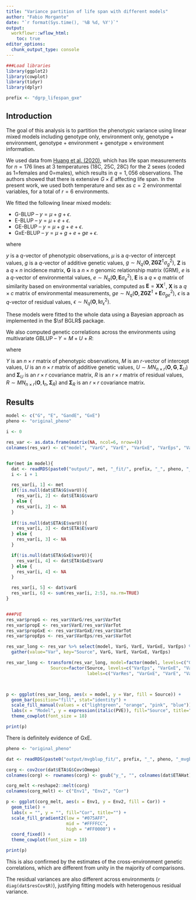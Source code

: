```yaml
---
title: "Variance partition of life span with different models"
author: "Fabio Morgante"
date: "`r format(Sys.time(), '%B %d, %Y')`"
output: 
  workflowr::wflow_html:
    toc: true
editor_options:
  chunk_output_type: console
---
```


```r
###Load libraries
library(ggplot2)
library(cowplot)
library(tidyr)
library(dplyr)

prefix <- "dgrp_lifespan_gxe"
```

## Introduction

The goal of this analysis is to partition the phenotypic variance using linear mixed models including genotype only, environment only,
genotype + environment, genotype + environment + genotype $\times$ environment information.

We used data from [Huang et al. (2020)](https://journals.plos.org/plosbiology/article?id=10.1371/journal.pbio.3000645), which
has life span measurements for $n=176$ lines at 3 temperatures (18C, 25C, 28C) for the 2 sexes (coded as 1=females and 0=males), 
which results in $q=1,056$ observations. 
The authors showed that there is extensive $G \times E$ affecting life span. In the present work, we used both temperature 
and sex as $c=2$ environmental variables, for a total of $r=6$ environments.

We fitted the following linear mixed models:

* G-BLUP -- $y = \mu + g + \epsilon$.
* E-BLUP -- $y = \mu + e + \epsilon$.
* GE-BLUP -- $y = \mu + g + e + \epsilon$.
* GxE-BLUP -- $y = \mu + g + e + ge + \epsilon$.

where

$y$ is a $q$-vector of phenotypic observations, 
$\mu$ is a $q$-vector of intercept values, 
$g$ is a $q$-vector of additive genetic values, $g \sim N_q(\mathbf O, \mathbf{ZGZ^\intercal} \sigma^2_g)$, 
$\mathbf Z$ is a $q \times n$ incidence matrix, 
$\mathbf G$ is a $n \times n$ genomic relationship matrix (GRM), 
$e$ is a $q$-vector of environmental values, $e \sim N_q(\mathbf O, \mathbf{E} \sigma^2_e)$, 
$\mathbf E$ is a $q \times q$  matrix of similarity based on environmental variables, computed as 
$\mathbf E = \mathbf{XX}^\intercal$, 
$\mathbf X$ is a $q \times c$ matrix of environmental measurements,
$ge \sim N_q(\mathbf O, \mathbf{ZGZ^\intercal \circ E} \sigma^2_{ge})$,
$\epsilon$ is a $q$-vector of residual values, $\epsilon \sim N_q(\mathbf O, \mathbf{I} \sigma^2_\epsilon)$.

These models were fitted to the whole data using a Bayesian approach as implemented in the $\sf BGLR$ package.

We also computed genetic correlations across the environments using multivariate GBLUP -- $Y = M + U + R$:

where

$Y$ is an $n \times r$ matrix of phenotypic observations, 
$M$ is an $r$-vector of intercept values, 
$U$ is an $n \times r$ matrix of additive genetic values, $U \sim MN_{n \times r} (\mathbf O, \mathbf G, \mathbf \Sigma_U)$ and $\mathbf \Sigma_U$ is an $r \times r$ covariance matrix,
$R$ is an $r \times r$ matrix of residual values, $R \sim MN_{n \times r} (\mathbf O, \mathbf I_n, \mathbf \Sigma_R)$ and $\mathbf  \Sigma_R$ is an $r \times r$ covariance matrix.


## Results

```r
model <- c("G", "E", "GandE", "GxE")
pheno <- "original_pheno"

i <- 0

res_var <- as.data.frame(matrix(NA, ncol=6, nrow=4))
colnames(res_var) <- c("model", "VarG", "VarE", "VarGxE", "VarEps", "VarTot")


for(met in model){
  dat <- readRDS(paste0("output/", met, "_fit/", prefix, "_", pheno, "_", met, "_fit_whole_data.rds"))
  i <- i + 1

  res_var[i, 1] <- met
  if(!is.null(dat$ETA$G$varU)){
    res_var[i, 2] <- dat$ETA$G$varU
  } else {
    res_var[i, 2] <- NA
  }
      
  if(!is.null(dat$ETA$E$varU)){
    res_var[i, 3] <- dat$ETA$E$varU
  } else {
    res_var[i, 3] <- NA
  }

  if(!is.null(dat$ETA$GxE$varU)){
    res_var[i, 4] <- dat$ETA$GxE$varU
  } else {
    res_var[i, 4] <- NA
  }

  res_var[i, 5] <- dat$varE
  res_var[i, 6] <- sum(res_var[i, 2:5], na.rm=TRUE)
}


###PVE
res_var$propG <- res_var$VarG/res_var$VarTot
res_var$propE <- res_var$VarE/res_var$VarTot
res_var$propGxE <- res_var$VarGxE/res_var$VarTot
res_var$propEps <- res_var$VarEps/res_var$VarTot

res_var_long <- res_var %>% select(model, VarG, VarE, VarGxE, VarEps) %>% 
  gather(value="Var", key="Source", VarG, VarE, VarGxE, VarEps)

res_var_long <- transform(res_var_long, model=factor(model, levels=c("G", "E", "GandE", "GxE")),
                 Source=factor(Source, levels=c("VarEps", "VarGxE", "VarE", "VarG"), 
                               labels=c("VarRes", "VarGxE", "VarE", "VarG")))



p <- ggplot(res_var_long, aes(x = model, y = Var, fill = Source)) +
  geom_bar(position="fill", stat="identity") +
  scale_fill_manual(values = c("lightgreen", "orange", "pink", "blue")) +
  labs(x = "Model", y = expression(italic(PVE)), fill="Source", title="") +
  theme_cowplot(font_size = 18) 

print(p)
```

There is definitely evidence of GxE.

```r
pheno <- "original_pheno"

dat <- readRDS(paste0("output/mvgblup_fit/", prefix, "_", pheno, "_mvgblup_fit_whole_data.rds"))

corg <- cov2cor(dat$ETA$G$Cov$Omega)
colnames(corg) <- rownames(corg) <- gsub("y_", "", colnames(dat$ETAHat))

corg_melt <-reshape2::melt(corg)
colnames(corg_melt) <- c("Env1", "Env2", "Cor")

p <- ggplot(corg_melt, aes(x = Env1, y = Env2, fill = Cor)) +
  geom_tile() +
  labs(x = "", y = "", fill="Cor", title="") +
  scale_fill_gradient2(low = "#075AFF",
                       mid = "#FFFFCC",
                       high = "#FF0000") +
  coord_fixed() +
  theme_cowplot(font_size = 18) 

print(p)
```

This is also confirmed by the estimates of the cross-environment genetic correlations, which are different from unity in the majority
of comparisons.

The residual variances are also different across environments (`r diag(dat$resCov$R)`), justifying fitting models with heterogenous residual variance. 



